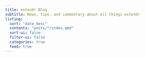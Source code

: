 ```yaml
---
title: extendr Blog
subtitle: News, tips, and commentary about all things extendr
listing:
  sort: "date desc"
  contents: "posts/*/index.qmd"
  sort-ui: false
  filter-ui: false
  categories: true
  feed: true
---
```

